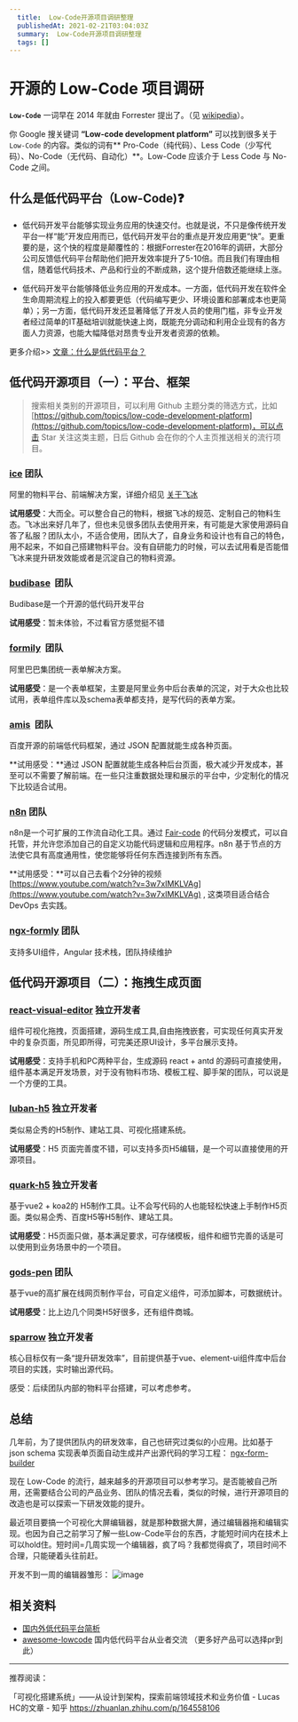 ```yaml
---
  title:  Low-Code开源项目调研整理
  publishedAt: 2021-02-21T03:04:03Z
  summary:  Low-Code开源项目调研整理
  tags: []
---
```


# 开源的 Low-Code 项目调研



**`Low-Code`** 一词早在 2014 年就由 Forrester 提出了。（见 [wikipedia](https://en.wikipedia.org/wiki/Low-code_development_platform)）。

你 Google 搜关键词 **“Low-code development platform”** 可以找到很多关于 `Low-Code` 的内容。类似的词有** Pro-Code（纯代码）、Less Code（少写代码）、No-Code（无代码、自动化）**。Low-Code 应该介于 Less Code 与 No-Code 之间。


## 什么是低代码平台（Low-Code)❓


- 低代码开发平台能够实现业务应用的快速交付。也就是说，不只是像传统开发平台一样“能”开发应用而已，低代码开发平台的重点是开发应用更“快”。更重要的是，这个快的程度是颠覆性的：根据Forrester在2016年的调研，大部分公司反馈低代码平台帮助他们把开发效率提升了5-10倍。而且我们有理由相信，随着低代码技术、产品和行业的不断成熟，这个提升倍数还能继续上涨。

- 低代码开发平台能够降低业务应用的开发成本。一方面，低代码开发在软件全生命周期流程上的投入都要更低（代码编写更少、环境设置和部署成本也更简单）；另一方面，低代码开发还显著降低了开发人员的使用门槛，非专业开发者经过简单的IT基础培训就能快速上岗，既能充分调动和利用企业现有的各方面人力资源，也能大幅降低对昂贵专业开发者资源的依赖。



更多介绍>> [文章：什么是低代码平台？](https://mp.weixin.qq.com/s/tMC1Uas99F28_tU5lH0CNw)

## 低代码开源项目（一）：平台、框架


> 搜索相关类别的开源项目，可以利用 Github 主题分类的筛选方式，比如 [https://github.com/topics/low-code-development-platform](https://github.com/topics/low-code-development-platform)，可以点击 Star 关注这类主题，日后 Github 会在你的个人主页推送相关的流行项目。



### [ice](https://ice.work/) 团队


阿里的物料平台、前端解决方案，详细介绍见 [关于飞冰](https://ice.work/docs/guide/about)


**试用感受**：大而全。可以整合自己的物料，根据飞冰的规范、定制自己的物料生态。飞冰出来好几年了，但也未见很多团队去使用开来，有可能是大家使用源码自答了私服？团队太小，不适合使用，团队大了，自身业务和设计也有自己的特色，用不起来，不如自己搭建物料平台。没有自研能力的时候，可以去试用看是否能借飞冰来提升研发效能或者是沉淀自己的物料资源。


### [budibase](https://github.com/Budibase/budibase)  团队

Budibase是一个开源的低代码开发平台

**试用感受**：暂未体验，不过看官方感觉挺不错


### [formily](https://github.com/alibaba/formily)  团队

阿里巴巴集团统一表单解决方案。


**试用感受**：是一个表单框架，主要是阿里业务中后台表单的沉淀，对于大众也比较试用，表单组件库以及schema表单都支持，是写代码的表单方案。

### [amis](https://github.com/baidu/amis)  团队

百度开源的前端低代码框架，通过 JSON 配置就能生成各种页面。


**试用感受：**通过 JSON 配置就能生成各种后台页面，极大减少开发成本，甚至可以不需要了解前端。在一些只注重数据处理和展示的平台中，少定制化的情况下比较适合试用。


### [n8n](https://github.com/n8n-io/n8n) 团队 

n8n是一个可扩展的工作流自动化工具。通过 [Fair-code](https://faircode.io/) 的代码分发模式，可以自托管，并允许您添加自己的自定义功能代码逻辑和应用程序。n8n 基于节点的方法使它具有高度通用性，使您能够将任何东西连接到所有东西。


**试用感受：**可以自己去看个2分钟的视频 [https://www.youtube.com/watch?v=3w7xIMKLVAg](https://www.youtube.com/watch?v=3w7xIMKLVAg) , 这类项目适合结合 DevOps 去实践。


### [ngx-formly](https://github.com/ngx-formly/ngx-formly) 团队


支持多UI组件，Angular 技术栈，团队持续维护




## 低代码开源项目（二）：拖拽生成页面


### [react-visual-editor](https://github.com/brick-design/react-visual-editor) 独立开发者


组件可视化拖拽，页面搭建，源码生成工具,自由拖拽嵌套，可实现任何真实开发中的复杂页面，所见即所得，可完美还原UI设计，多平台展示支持。


**试用感受**：支持手机和PC两种平台，生成源码 react + antd 的源码可直接使用，组件基本满足开发场景，对于没有物料市场、模板工程、脚手架的团队，可以说是一个方便的工具。


### [luban-h5](https://github.com/ly525/luban-h5) 独立开发者


类似易企秀的H5制作、建站工具、可视化搭建系统。

**试用感受**：H5 页面完善度不错，可以支持多页H5编辑，是一个可以直接使用的开源项目。


### [quark-h5](https://github.com/huangwei9527/quark-h5) 独立开发者


基于vue2 + koa2的 H5制作工具。让不会写代码的人也能轻松快速上手制作H5页面。类似易企秀、百度H5等H5制作、建站工具。


**试用感受**：H5页面只做，基本满足要求，可存储模板，组件和细节完善的话是可以使用到业务场景中的一个项目。


### [gods-pen](https://github.com/ymm-tech/gods-pen) 团队


基于vue的高扩展在线网页制作平台，可自定义组件，可添加脚本，可数据统计。


**试用感受**：比上边几个同类H5好很多，还有组件商城。


### [sparrow](https://github.com/sparrow-js/sparrow) 独立开发者

核心目标仅有一条“提升研发效率”，目前提供基于vue、element-ui组件库中后台项目的实践，实时输出源代码。


感受：后续团队内部的物料平台搭建，可以考虑参考。


## 总结

几年前，为了提供团队内的研发效率，自己也研究过类似的小应用。比如基于 json schema 实现表单页面自动生成并产出源代码的学习工程： [ngx-form-builder](https://github.com/giscafer/ngx-form-builder)

现在 Low-Code 的流行，越来越多的开源项目可以参考学习。是否能被自己所用，还需要结合公司的产品业务、团队的情况去看，类似的时候，进行开源项目的改造也是可以探索一下研发效能的提升。

最近项目要搞一个可视化大屏编辑器，就是那种数据大屏，通过编辑器拖和编辑实现。也因为自己之前学习了解一些Low-Code平台的东西，才能短时间内在技术上可以hold住。短时间=几周实现一个编辑器，疯了吗？我都觉得疯了，项目时间不合理，只能硬着头往前赶。

开发不到一周的编辑器雏形：
![image](https://user-images.githubusercontent.com/8676711/108614267-0e2ec680-7434-11eb-8fe5-f30a3ab4b1ab.png)


## 相关资料


- [国内外低代码平台简析](https://zhuanlan.zhihu.com/p/158551880?utm_source=wechat_session&utm_medium=social&s_r=0#showWechatShareTip)
- [awesome-lowcode](https://github.com/taowen/awesome-lowcode)  国内低代码平台从业者交流 （更多好产品可以选择pr到此）

---

推荐阅读：

「可视化搭建系统」——从设计到架构，探索前端领域技术和业务价值 - Lucas HC的文章 - 知乎 https://zhuanlan.zhihu.com/p/164558106
